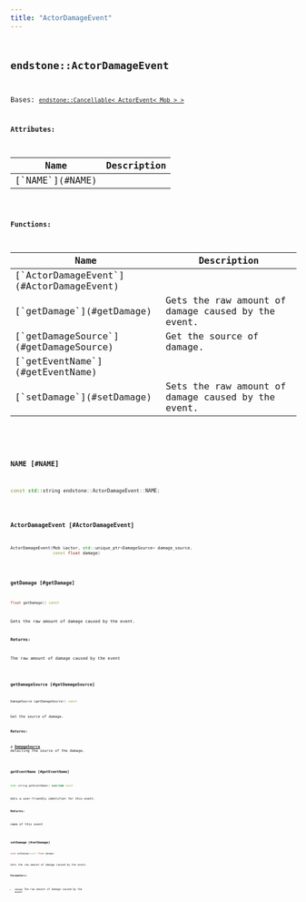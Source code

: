 ```yaml
---
title: "ActorDamageEvent"
---
```


## <code className="doc-symbol doc-symbol-class"/> endstone::ActorDamageEvent

Bases: [`endstone::Cancellable< ActorEvent< Mob > >`](cancellable)









**Attributes:**

<table>
<thead>
   <tr>
      <th>Name</th>
      <th>Description</th>
   </tr>
</thead>
<tbody>
<tr key="classendstone_1_1_actor_damage_event_1a319f71e214cfbb92d77667fc03583b2a">
    <td>[`NAME`](#NAME)</td>
    <td></td>
</tr>
</tbody>
</table>






**Functions:**

<table>
<thead>
   <tr>
      <th>Name</th>
      <th>Description</th>
   </tr>
</thead>
<tbody>
<tr key="classendstone_1_1_actor_damage_event_1a663583a9e7ec44a0b01a04dce342296f">
    <td>[`ActorDamageEvent`](#ActorDamageEvent)</td>
    <td></td>
</tr>
<tr key="classendstone_1_1_actor_damage_event_1a44564e018ef4caa37965500a468026e6">
    <td>[`getDamage`](#getDamage)</td>
    <td>Gets the raw amount of damage caused by the event.</td>
</tr>
<tr key="classendstone_1_1_actor_damage_event_1a538c8cedc5f6f72088aaf4351d9e32f4">
    <td>[`getDamageSource`](#getDamageSource)</td>
    <td>Get the source of damage.</td>
</tr>
<tr key="classendstone_1_1_actor_damage_event_1adc39392f2370363313d09e4dde688e08">
    <td>[`getEventName`](#getEventName)</td>
    <td></td>
</tr>
<tr key="classendstone_1_1_actor_damage_event_1a077458e25c7329f2cb4c02a2b0ed0bde">
    <td>[`setDamage`](#setDamage)</td>
    <td>Sets the raw amount of damage caused by the event.</td>
</tr>
</tbody>
</table>

### <code className="doc-symbol doc-symbol-variable"/> NAME [#NAME]

```cpp
const std::string endstone::ActorDamageEvent::NAME;
```
### <code className="doc-symbol doc-symbol-function"/> ActorDamageEvent [#ActorDamageEvent]

```cpp
ActorDamageEvent(Mob &actor, std::unique_ptr<DamageSource> damage_source,
                 const float damage)
```
### <code className="doc-symbol doc-symbol-function"/> getDamage [#getDamage]

```cpp
float getDamage() const
```

Gets the raw amount of damage caused by the event.





**Returns:**

The raw amount of damage caused by the event 





        
### <code className="doc-symbol doc-symbol-function"/> getDamageSource [#getDamageSource]

```cpp
DamageSource &getDamageSource() const
```

Get the source of damage.





**Returns:**

a [**DamageSource**](classendstone_1_1_damage_source.md) detailing the source of the damage. 





        
### <code className="doc-symbol doc-symbol-function"/> getEventName [#getEventName]

```cpp
std::string getEventName() override const
```


Gets a user-friendly identifier for this event.




**Returns:**

name of this event 





        
### <code className="doc-symbol doc-symbol-function"/> setDamage [#setDamage]

```cpp
void setDamage(const float damage)
```

Sets the raw amount of damage caused by the event.





**Parameters:**


* `damage` The raw amount of damage caused by the event 




        
